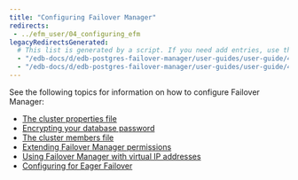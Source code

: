 ```yaml
---
title: "Configuring Failover Manager"
redirects:
 - ../efm_user/04_configuring_efm
legacyRedirectsGenerated:
  # This list is generated by a script. If you need add entries, use the `legacyRedirects` key.
  - "/edb-docs/d/edb-postgres-failover-manager/user-guides/user-guide/4.0/configuring_efm.html"
  - "/edb-docs/d/edb-postgres-failover-manager/user-guides/user-guide/4.1/configuring_efm.html"
---
```


<div id="configuring_efm" class="registered_link"></div>

See the following topics for information on how to configure Failover Manager:

- [The cluster properties file](01_cluster_properties)
- [Encrypting your database password](02_encrypting_database_password)
- [The cluster members file](03_cluster_members)
- [Extending Failover Manager permissions](04_extending_efm_permissions)
- [Using Failover Manager with virtual IP addresses](05_using_vip_addresses)
- [Configuring for Eager Failover](06_configuring_for_eager_failover)

